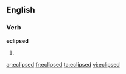 ==English==

===Verb===
'''eclipsed'''

# {{past of|[[eclipse]]}}

[[ar:eclipsed]]
[[fr:eclipsed]]
[[ta:eclipsed]]
[[vi:eclipsed]]